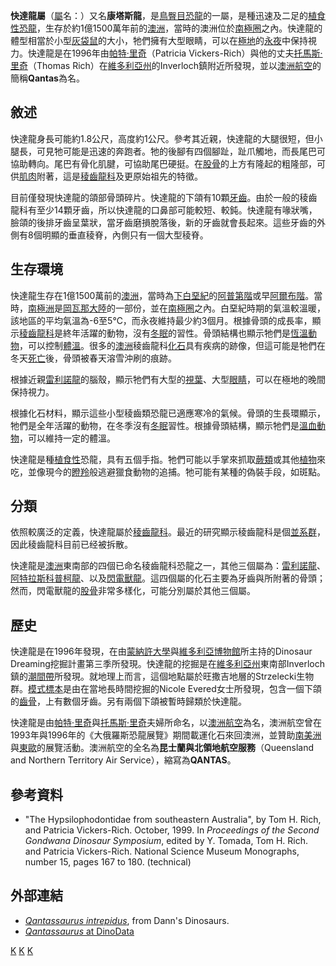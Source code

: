{{Automatic Taxobox
| taxon = Qantassaurus
| fossil_range = [[白堊紀|白堊紀]]前期, {{fossil_range|115}}
| image = Qantassaurus skel aus.jpg   
| image_width = 250px 
| image_caption = 無畏快達龍的骨架模型，位於[[澳洲博物館|澳洲博物館]]
| authority = [[托馬斯·里奇|Rich]] & [[帕特·里奇|Vickers-Rich]], 1999
| type_species = '''無畏快達龍<br>''Qantassaurus intrepidus'''''
| type_species_authority = Rich & Vickers-Rich, 1999 
}}

'''快達龍屬'''（[[屬|屬]]名：{{lang|la|''Qantassaurus''}}）又名'''康塔斯龍'''，是[[鳥臀目|鳥臀目]][[恐龍|恐龍]]的一屬，是種迅速及二足的[[植食性|植食性]][[恐龍|恐龍]]，生存於約1億1500萬年前的[[澳洲|澳洲]]，當時的澳洲位於[[南極圈|南極圈]]之內。快達龍的體型相當於小型[[灰袋鼠|灰袋鼠]]的大小，牠們擁有大型眼睛，可以在[[極地|極地]]的[[永夜|永夜]]中保持視力。快達龍是在1996年由[[帕特·里奇|帕特·里奇]]（Patricia Vickers-Rich）與他的丈夫[[托馬斯·里奇|托馬斯·里奇]]（Thomas Rich）在[[維多利亞州|維多利亞州]]的Inverloch鎮附近所發現，並以[[澳洲航空|澳洲航空]]的簡稱'''Qantas'''為名。

==敘述==
快達龍身長可能約1.8公尺，高度約1公尺。參考其近親，快達龍的大腿很短，但小腿長，可見牠可能是迅速的奔跑者。牠的後腳有四個腳趾，趾爪觸地，而長尾巴可協助轉向。尾巴有骨化肌腱，可協助尾巴硬挺。在[[股骨|股骨]]的上方有隆起的粗隆部，可供[[肌肉|肌肉]]附著，這是[[稜齒龍科|稜齒龍科]]及更原始祖先的特徵。

目前僅發現快達龍的頜部骨頭碎片。快達龍的下頜有10顆[[牙齒|牙齒]]。由於一般的稜齒龍科有至少14顆牙齒，所以快達龍的口鼻部可能較短、較鈍。快達龍有喙狀嘴，臉頜的後排牙齒呈葉狀，當牙齒磨損脫落後，新的牙齒就會長起來。這些牙齒的外側有8個明顯的垂直稜脊，內側只有一個大型稜脊。

==生存環境==
快達龍生存在1億1500萬前的[[澳洲|澳洲]]，當時為[[下白堊紀|下白堊紀]]的[[阿普第階|阿普第階]]或早[[阿爾布階|阿爾布階]]。當時，[[南極洲|南極洲]]是[[岡瓦那大陸|岡瓦那大陸]]的一部份，並在[[南極圈|南極圈]]之內。白堊紀時期的氣溫較溫暖，該地區的平均氣溫為-6至5℃，而永夜維持最少約3個月。根據骨頭的成長率，顯示[[稜齒龍科|稜齒龍科]]是終年活躍的動物，沒有[[冬眠|冬眠]]的習性。骨頭結構也顯示牠們是[[恆溫動物|恆溫動物]]，可以控制[[體溫|體溫]]。很多的[[澳洲|澳洲]]稜齒龍科[[化石|化石]]具有疾病的跡像，但這可能是牠們在冬天[[死亡|死亡]]後，骨頭被春天溶雪沖刷的痕跡。

根據近親[[雷利諾龍|雷利諾龍]]的腦殼，顯示牠們有大型的[[視葉|視葉]]、大型[[眼睛|眼睛]]，可以在極地的晚間保持視力。

根據化石材料，顯示這些小型稜齒類恐龍已適應寒冷的氣候。骨頭的生長環顯示，牠們是全年活躍的動物，在冬季沒有[[冬眠|冬眠]]習性。根據骨頭結構，顯示牠們是[[溫血動物|溫血動物]]，可以維持一定的體溫。

快達龍是種[[植食性|植食性]]恐龍，具有五個手指。牠們可能以手掌來抓取[[蕨類|蕨類]]或其他[[植物|植物]]來吃，並像現今的[[瞪羚|瞪羚]]般逃避獵食動物的追捕。牠可能有某種的偽裝手段，如斑點。

==分類==
依照較廣泛的定義，快達龍屬於[[稜齒龍科|稜齒龍科]]。最近的研究顯示稜齒龍科是個[[並系群|並系群]]，因此稜齒龍科目前已经被拆散。

快達龍是[[澳洲|澳洲]]東南部的四個已命名稜齒龍科恐龍之一，其他三個屬為：[[雷利諾龍|雷利諾龍]]、[[阿特拉斯科普柯龍|阿特拉斯科普柯龍]]、以及[[閃電獸龍|閃電獸龍]]。這四個屬的化石主要為牙齒與所附著的骨頭；然而，閃電獸龍的[[股骨|股骨]]非常多樣化，可能分別屬於其他三個屬。

==歷史==
快達龍是在1996年發現，在由[[蒙納許大學|蒙納許大學]]與[[維多利亞博物館|維多利亞博物館]]所主持的Dinosaur Dreaming挖掘計畫第三季所發現。快達龍的挖掘是在[[維多利亞州|維多利亞州]]東南部Inverloch鎮的[[潮間帶|潮間帶]]所發現。就地理上而言，這個地點屬於旺撒吉地層的Strzelecki生物群。[[模式標本|模式標本]]是由在當地長時間挖掘的Nicole Evered女士所發現，包含一個下頜的[[齒骨|齒骨]]，上有數個牙齒。另有兩個下頜被暫時歸類於快達龍。

快達龍是由[[帕特·里奇|帕特·里奇]]與[[托馬斯·里奇|托馬斯·里奇]]夫婦所命名，以[[澳洲航空|澳洲航空]]為名，澳洲航空曾在1993年與1996年的《大俄羅斯恐龍展覽》期間載運化石來回澳洲，並贊助[[南美洲|南美洲]]與[[東歐|東歐]]的展覽活動。澳洲航空的全名為'''昆士蘭與北領地航空服務'''（Queensland and Northern Territory Air Service），縮寫為'''QANTAS'''。

==參考資料==
* "The Hypsilophodontidae from southeastern Australia", by Tom H. Rich, and Patricia Vickers-Rich. October, 1999. In ''Proceedings of the Second Gondwana Dinosaur Symposium'', edited by Y. Tomada, Tom H. Rich. and Patricia Vickers-Rich. National Science Museum Monographs, number 15, pages 167 to 180. (technical)

==外部連結==
* ''[http://www.alphalink.com.au/~dannj/qantas.htm Qantassaurus intrepidus]'', from Dann's Dinosaurs.
* [http://www.dinodata.org/index.php?option=com_content&task=view&id=7306&Itemid=67  ''Qantassaurus'' at DinoData] {{Wayback|url=http://www.dinodata.org/index.php?option=com_content&task=view&id=7306&Itemid=67 |date=20160303180652 }}

{{Ornithopoda|O.}}
{{Taxonbar|from=Q664272}}

[[Category:下白堊紀恐龍|K]]
[[Category:鳥臀目|K]]
[[Category:大洋洲恐龍|K]]
